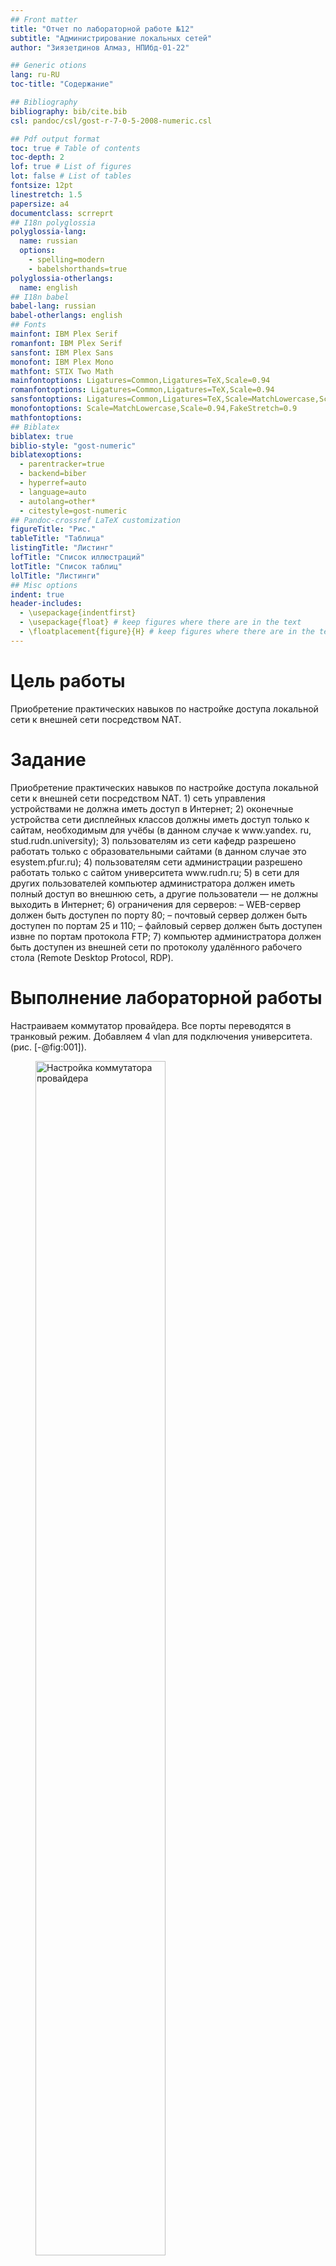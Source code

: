 ```yaml
---
## Front matter
title: "Отчет по лабораторной работе №12"
subtitle: "Администрирование локальных сетей"
author: "Зиязетдинов Алмаз, НПИбд-01-22"

## Generic otions
lang: ru-RU
toc-title: "Содержание"

## Bibliography
bibliography: bib/cite.bib
csl: pandoc/csl/gost-r-7-0-5-2008-numeric.csl

## Pdf output format
toc: true # Table of contents
toc-depth: 2
lof: true # List of figures
lot: false # List of tables
fontsize: 12pt
linestretch: 1.5
papersize: a4
documentclass: scrreprt
## I18n polyglossia
polyglossia-lang:
  name: russian
  options:
	- spelling=modern
	- babelshorthands=true
polyglossia-otherlangs:
  name: english
## I18n babel
babel-lang: russian
babel-otherlangs: english
## Fonts
mainfont: IBM Plex Serif
romanfont: IBM Plex Serif
sansfont: IBM Plex Sans
monofont: IBM Plex Mono
mathfont: STIX Two Math
mainfontoptions: Ligatures=Common,Ligatures=TeX,Scale=0.94
romanfontoptions: Ligatures=Common,Ligatures=TeX,Scale=0.94
sansfontoptions: Ligatures=Common,Ligatures=TeX,Scale=MatchLowercase,Scale=0.94
monofontoptions: Scale=MatchLowercase,Scale=0.94,FakeStretch=0.9
mathfontoptions:
## Biblatex
biblatex: true
biblio-style: "gost-numeric"
biblatexoptions:
  - parentracker=true
  - backend=biber
  - hyperref=auto
  - language=auto
  - autolang=other*
  - citestyle=gost-numeric
## Pandoc-crossref LaTeX customization
figureTitle: "Рис."
tableTitle: "Таблица"
listingTitle: "Листинг"
lofTitle: "Список иллюстраций"
lotTitle: "Список таблиц"
lolTitle: "Листинги"
## Misc options
indent: true
header-includes:
  - \usepackage{indentfirst}
  - \usepackage{float} # keep figures where there are in the text
  - \floatplacement{figure}{H} # keep figures where there are in the text
---
```


# Цель работы

Приобретение практических навыков по настройке доступа локальной сети к внешней сети посредством NAT.

# Задание

Приобретение практических навыков по настройке доступа локальной сети к внешней сети посредством NAT.
1) сеть управления устройствами не должна иметь доступ в Интернет;
2) оконечные устройства сети дисплейных классов должны иметь доступ только к сайтам, необходимым для учёбы (в данном случае к www.yandex. ru, stud.rudn.university);
3) пользователям из сети кафедр разрешено работать только с образовательными сайтами (в данном случае это esystem.pfur.ru);
4) пользователям сети администрации разрешено работать только с сайтом университета www.rudn.ru;
5) в сети для других пользователей компьютер администратора должен иметь полный доступ во внешнюю сеть, а другие пользователи — не должны выходить в Интернет;
6) ограничения для серверов: – WEB-сервер должен быть доступен по порту 80; – почтовый сервер должен быть доступен по портам 25 и 110; – файловый сервер должен быть доступен извне по портам протокола FTP;
7) компьютер администратора должен быть доступен из внешней сети по протоколу удалённого рабочего стола (Remote Desktop Protocol, RDP).

# Выполнение лабораторной работы

Настраиваем коммутатор провайдера. Все порты переводятся в транковый режим.
Добавляем 4 vlan для подключения университета. (рис. [-@fig:001]).

![Настройка коммутатора провайдера](image/01.png){#fig:001 width=70%}

Настраиваем маршрутизатор провайдера. Присваиваем адреса интерфейсам для клиентов и для интернета. (рис. [-@fig:002]).

![Присвоение адресов интрфейсам](image/02.png){#fig:002 width=70%}

Сервера сайтов были настроены в предыдущей работе, Коммутатор интернета в настройке не нуждается

Переходим к настройке маршрутизатора университета. В соответствии с заданием создаем списки доступа. Задаем трансляцию внутренних адресов, принадлежащих серверам, во внешние. (рис. [-@fig:003]) (рис. [-@fig:004]).

![Настройка маршрутизатора](image/03.png){#fig:003 width=70%}

![Настройка маршрутизатора](image/04.png){#fig:004 width=70%}

Проверим как наши пользователи могут выходить в интернет.

Администратору позволено все. (рис. [-@fig:005]).

![Администратор](image/05.png){#fig:005 width=70%}

Пользователи – только на сайт вуза и яндекс. (рис. [-@fig:006]) (рис. [-@fig:007]) (рис. [-@fig:008]).

![Пользователи](image/06.png){#fig:006 width=70%}

![Пользователи](image/07.png){#fig:007 width=70%}

![Пользователи](image/08.png){#fig:008 width=70%}

В интернет нас пускает. Теперь проверим пускает ли из интернета к нам. Установим за НАТом, в интернете пользователя и попробуем с него зайти на веб-сервер по http. (рис. [-@fig:009]) (рис. [-@fig:010]).

![Проверка](image/09.png){#fig:009 width=70%}

![Проверка](image/10.png){#fig:010 width=70%}

Вход выполнен. (рис. [-@fig:011]) (рис. [-@fig:012]).

![Вход выполнен](image/11.png){#fig:011 width=70%}

![Вход выполнен](image/12.png){#fig:012 width=70%}

# Выводы

Настроили доступ к всемирной сети и правила NAT

# Контрольные вопросы

1. В чём состоит основной принцип работы NAT (что даёт наличие NAT в сети организации)? - NAT на устройстве позволяет ему соединять публичные и частные сети между собой с помощью только одного IP-адреса для группы.

2. В чём состоит принцип настройки NAT (на каком оборудовании и что нужно настроить для из локальной сети во внешнюю сеть через NAT)? - Настроить интерфейсы на внутренних маршрутизаторах, наборы правил для преобразования IP.

3. Можно ли применить Cisco IOS NAT к субинтерфейсам? - Да, поскольку они существуют в энергонезависимой памяти.

4. Что такое пулы IP NAT? - Выделяемые для трансляции NAT IP.

5. Что такое статические преобразования NAT? - Взаимно однозначное преобразование внутренних IP во внешние.
